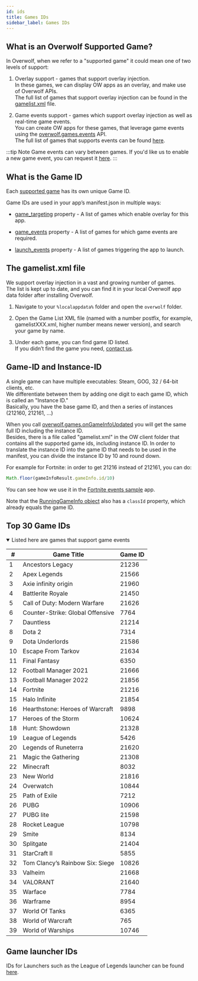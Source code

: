 ```yaml
---
id: ids
title: Games IDs
sidebar_label: Games IDs
---
```


## What is an Overwolf Supported Game?

In Overwolf, when we refer to a "supported game" it could mean one of two levels of support:

1. Overlay support - games that support overlay injection.  
   In these games, we can display OW apps as an overlay, and make use of Overwolf APIs.  
   The full list of games that support overlay injection can be found in the [gamelist.xml](#the-gamelistxml-file) file.

2. Game events support - games which support overlay injection as well as real-time game events.  
   You can create OW apps for these games, that leverage game events using the [overwolf.games.events](.) API.   
   The full list of games that supports events can be found [here](/status/all).

 :::tip Note
 Game events can vary between games. If you'd like us to enable a new game event, you can request it [here](https://discuss.overwolf.com/c/game-events-features/42).
 :::

## What is the Game ID

Each [supported game](#what-is-an-overwolf-supported-game) has its own unique Game ID.

Game IDs are used in your app’s manifest.json in multiple ways:  

* [game_targeting](../manifest#game_targeting) property - A list of games which enable overlay for this app.  

* [game_events](../manifest#game_events) property - A list of games for which game events are required.

* [launch_events](../manifest#launch_events) property -  A list of games triggering the app to launch.

## The gamelist.xml file

We support overlay injection in a vast and growing number of games.  
The list is kept up to date, and you can find it in your local Overwolf app data folder after installing Overwolf.

1. Navigate to your `%localappdata%` folder and open the `overwolf` folder.

2. Open the Game List XML file (named with a number postfix, for example, gamelistXXX.xml, higher number means newer version), and search your game by name.

3. Under each game, you can find game ID listed.  
   If you didn’t find the game you need, [contact us](/support/contact-us).

## Game-ID and Instance-ID

A single game can have multiple executables: Steam, GOG, 32 / 64-bit clients, etc.  
We differentiate between them by adding one digit to each game ID, which is called an "Instance ID."  
Basically, you have the base game ID, and then a series of instances (212160, 212161, …) 

When you call [overwolf.games.onGameInfoUpdated](.#ongameinfoupdated) you will get the same full ID including the instance ID.  
Besides, there is a file called "gamelist.xml" in the OW client folder that contains all the supported game ids, including instance ID.
In order to translate the instance ID into the game ID that needs to be used in the manifest, you can divide the instance ID by 10 and round down.

For example for Fortnite: in order to get 21216 instead of 212161, you can do:

```js
Math.floor(gameInfoResult.gameInfo.id/10)
```

You can see how we use it in the [Fortnite events sample](https://github.com/overwolf/events-sample-apps/blob/master/fortnite-sample-app/main.js#L81) app.

Note that the [RunningGameInfo object](.#runninggameinfo-object) also has a `classId` property, which already equals the game ID.

## Top 30 Game IDs

<details open>
<summary>Listed here are games that support game events</summary>

| # | Game Title | Game ID |
| --- | --- | --- |
| 1 | Ancestors Legacy | 21236 |
| 2 | Apex Legends | 21566 |
| 3 | Axie infinity origin | 21960 |
| 4 | Battlerite Royale | 21450 |
| 5 | Call of Duty: Modern Warfare | 21626 |
| 6 | Counter-Strike: Global Offensive | 7764 |
| 7 | Dauntless | 21214 |
| 8 | Dota 2 | 7314 |
| 9 | Dota Underlords | 21586 |
| 10 | Escape From Tarkov | 21634 |
| 11 | Final Fantasy | 6350 |
| 12 | Football Manager 2021 | 21666 |
| 13 | Football Manager 2022 | 21856 |
| 14 | Fortnite | 21216 |
| 15 | Halo Infinite | 21854 |
| 16 | Hearthstone: Heroes of Warcraft | 9898 |
| 17 | Heroes of the Storm | 10624 |
| 18 | Hunt: Showdown | 21328 |
| 19 | League of Legends | 5426 |
| 20 | Legends of Runeterra | 21620 |
| 21 | Magic the Gathering | 21308 |
| 22 | Minecraft | 8032 |
| 23 | New World | 21816 |
| 24 | Overwatch | 10844 |
| 25 | Path of Exile | 7212 |
| 26 | PUBG | 10906 |
| 27 | PUBG lite | 21598 |
| 28 | Rocket League | 10798 |
| 29 | Smite | 8134 |
| 30 | Splitgate | 21404 |
| 31 | StarCraft II | 5855 |
| 32 | Tom Clancy’s Rainbow Six: Siege | 10826 |
| 33 | Valheim | 21668 |
| 34 | VALORANT | 21640 |
| 35 | Warface | 7784 |
| 36 | Warframe | 8954 |
| 37 | World Of Tanks | 6365 |
| 38 | World of Warcraft | 765 |
| 39 | World of Warships | 10746 |

</details>

## Game launcher IDs

IDs for Launchers such as the League of Legends launcher can be found [here](launchers/ids).
